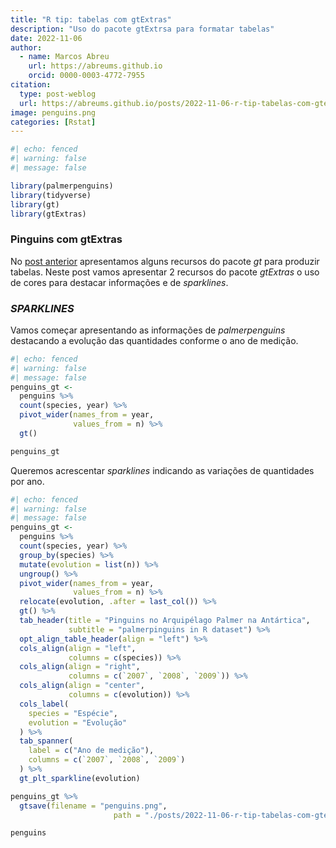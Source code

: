 ```yaml
---
title: "R tip: tabelas com gtExtras"
description: "Uso do pacote gtExtrsa para formatar tabelas"
date: 2022-11-06
author: 
  - name: Marcos Abreu
    url: https://abreums.github.io
    orcid: 0000-0003-4772-7955
citation:
  type: post-weblog
  url: https://abreums.github.io/posts/2022-11-06-r-tip-tabelas-com-gtextras/
image: penguins.png
categories: [Rstat]
---
```


```r
#| echo: fenced
#| warning: false
#| message: false

library(palmerpenguins)
library(tidyverse)
library(gt)
library(gtExtras)
```

### Pinguins com gtExtras

No [post anterior](https://abreums.github.io/posts/2022-11-05-r-tip-criando-tabelas-com-o-pacote-gt/) apresentamos alguns recursos do pacote *gt* para produzir tabelas. Neste post vamos apresentar 2 recursos do pacote *gtExtras* o uso de cores para destacar informações e de *sparklines*.

### *SPARKLINES*

Vamos começar apresentando as informações de *palmerpenguins* destacando a evolução das quantidades conforme o ano de medição.

```r
#| echo: fenced
#| warning: false
#| message: false
penguins_gt <- 
  penguins %>% 
  count(species, year) %>% 
  pivot_wider(names_from = year,
              values_from = n) %>% 
  gt() 

penguins_gt
```

Queremos acrescentar *sparklines* indicando as variações de quantidades por ano.

```r
#| echo: fenced
#| warning: false
#| message: false
penguins_gt <- 
  penguins %>% 
  count(species, year) %>% 
  group_by(species) %>% 
  mutate(evolution = list(n)) %>% 
  ungroup() %>% 
  pivot_wider(names_from = year,
              values_from = n) %>% 
  relocate(evolution, .after = last_col()) %>% 
  gt() %>% 
  tab_header(title = "Pinguins no Arquipélago Palmer na Antártica",
             subtitle = "palmerpinguins in R dataset") %>% 
  opt_align_table_header(align = "left") %>% 
  cols_align(align = "left", 
             columns = c(species)) %>% 
  cols_align(align = "right", 
             columns = c(`2007`, `2008`, `2009`)) %>% 
  cols_align(align = "center",
             columns = c(evolution)) %>% 
  cols_label(
    species = "Espécie",
    evolution = "Evolução"
  ) %>% 
  tab_spanner(
    label = c("Ano de medição"),
    columns = c(`2007`, `2008`, `2009`)
  ) %>% 
  gt_plt_sparkline(evolution)

penguins_gt %>% 
  gtsave(filename = "penguins.png",
                       path = "./posts/2022-11-06-r-tip-tabelas-com-gtextras")

penguins
```
